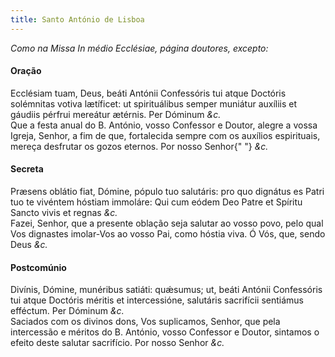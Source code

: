 ```yaml
---
title: Santo António de Lisboa
---
```


<em>Como na Missa In médio Ecclésiae, página doutores, excepto:</em>

<h4 class="text-center">Oração</h4>
<div class="container-fluid">
  <div class="row">
    <div class="col-6 dropcaps text-justify">
      Ecclésiam tuam, Deus, beáti Antónii Confessóris tui atque Doctóris
      solémnitas votiva lætíficet: ut spirituálibus semper muniátur auxíliis et
      gáudiis pérfrui mereátur ætérnis. Per Dóminum <em>&c.</em>
    </div>
    <div class="col-6 dropcaps text-justify">
      Que a festa anual do B. António, vosso Confessor e Doutor, alegre a vossa
      Igreja, Senhor, a fim de que, fortalecida sempre com os auxílios
      espirituais, mereça desfrutar os gozos eternos. Por nosso Senhor{" "}
      <em>&c.</em>
    </div>
  </div>
</div>

<h4 class="text-center">Secreta</h4>
<div class="container-fluid">
  <div class="row">
    <div class="col-6 dropcaps text-justify">
      Præsens oblátio fiat, Dómine, pópulo tuo salutáris: pro quo dignátus es
      Patri tuo te vivéntem hóstiam immoláre: Qui cum eódem Deo Patre et Spíritu
      Sancto vivis et regnas <em>&c.</em>
    </div>
    <div class="col-6 dropcaps text-justify">
      Fazei, Senhor, que a presente oblação seja salutar ao vosso povo, pelo
      qual Vos dignastes imolar-Vos ao vosso Pai, como hóstia viva. Ó Vós, que,
      sendo Deus <em>&c.</em>
    </div>
  </div>
</div>

<h4 class="text-center">Postcomúnio</h4>
<div class="container-fluid">
  <div class="row">
    <div class="col-6 dropcaps text-justify">
      Divínis, Dómine, munéribus satiáti: quǽsumus; ut, beáti Antónii
      Confessóris tui atque Doctóris méritis et intercessióne, salutáris
      sacrifícii sentiámus efféctum. Per Dóminum <em>&c.</em>
    </div>
    <div class="col-6 dropcaps text-justify">
      Saciados com os divinos dons, Vos suplicamos, Senhor, que pela intercessão
      e méritos do B. António, vosso Confessor e Doutor, sintamos o efeito deste
      salutar sacrifício. Por nosso Senhor <em>&c.</em>
    </div>
  </div>
</div>

